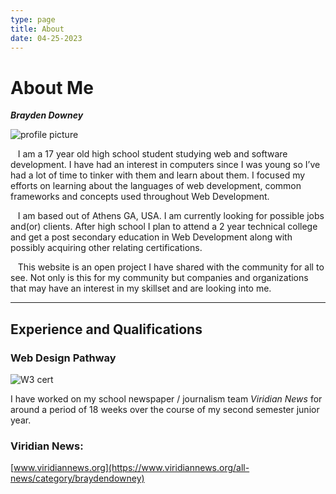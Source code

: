 ```yaml
---
type: page
title: About
date: 04-25-2023
---
```


# About Me

***Brayden Downey***

![profile picture](https://github.com/t1-research/portfolio-t1r/blob/main/pages/proPic.jpeg?raw=true)

&nbsp;&nbsp; I am a 17 year old high school student studying web and software development.
I have had an interest in computers since I was young so I’ve had a lot of time to
tinker with them and learn about them. I focused my efforts on learning about the
languages of web development, common frameworks and concepts used throughout Web Development.  

&nbsp;&nbsp; I am based out of Athens GA, USA. I am currently looking for possible jobs and(or)
clients. After high school I plan to attend a 2 year technical college and get a
post secondary education in Web Development along with possibly acquiring other relating certifications.  

&nbsp;&nbsp; This website is an open project I have shared with the community for all to see.
Not only is this for my community but companies and organizations that may have
an interest in my skillset and are looking into me.  

---

## Experience and Qualifications

### Web Design Pathway

![W3 cert](https://github.com/t1-research/portfolio-t1r/blob/main/pages/W3.jpg?raw=true)


I have worked on my school newspaper / journalism team *Viridian News* for around a period
of 18 weeks over the course of my second semester junior year.  

### Viridian News:
[www.viridiannews.org](https://www.viridiannews.org/all-news/category/braydendowney)



[proPic]: https://github.com/t1-research/portfolio-t1r/blob/main/pages/proPic.jpeg